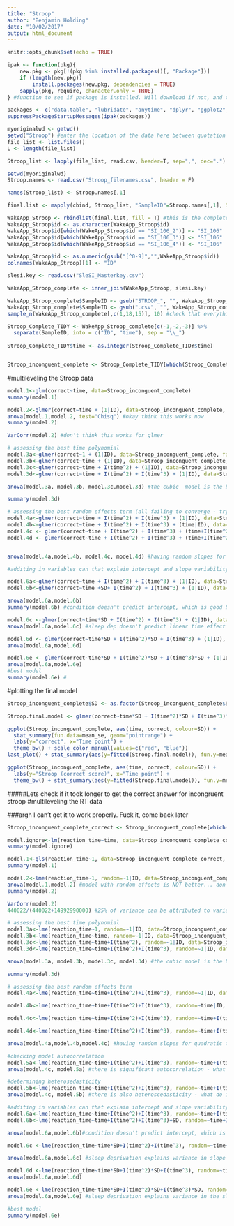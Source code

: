 ```yaml
---
title: "Stroop"
author: "Benjamin Holding"
date: "10/02/2017"
output: html_document
---
```


```r
knitr::opts_chunk$set(echo = TRUE)
```

```r
ipak <- function(pkg){
    new.pkg <- pkg[!(pkg %in% installed.packages()[, "Package"])]
    if (length(new.pkg)) 
        install.packages(new.pkg, dependencies = TRUE)
    sapply(pkg, require, character.only = TRUE)
} #function to see if package is installed. Will download if not, and then opens it.

packages <- c("data.table", "lubridate", "anytime", "dplyr", "ggplot2", "nlme", "tidyr", "lme4", "lmerTest") #These are the extra packages needed to merge the CSV files
suppressPackageStartupMessages(ipak(packages))
```


```r

myoriginalwd <- getwd()
setwd("Stroop") #enter the location of the data here between quotation marks
file_list <- list.files()
L <- length(file_list) 

Stroop_list <- lapply(file_list, read.csv, header=T, sep=",", dec=".")

setwd(myoriginalwd)
Stroop.names <- read.csv("Stroop_filenames.csv", header = F)

names(Stroop_list) <- Stroop.names[,1]

final.list <- mapply(cbind, Stroop_list, "SampleID"=Stroop.names[,1], SIMPLIFY=F)

WakeApp_Stroop <- rbindlist(final.list, fill = T) #this is the complete data frame
WakeApp_Stroop$id <- as.character(WakeApp_Stroop$id)
WakeApp_Stroop$id[which(WakeApp_Stroop$id == "SI_106_2")] <- "SI_106"
WakeApp_Stroop$id[which(WakeApp_Stroop$id == "SI_106_3")] <- "SI_106"
WakeApp_Stroop$id[which(WakeApp_Stroop$id == "SI_106_4")] <- "SI_106"

WakeApp_Stroop$id <- as.numeric(gsub("[^0-9]","",WakeApp_Stroop$id))
colnames(WakeApp_Stroop)[1] <- "ID"

slesi.key <- read.csv("SleSI_Masterkey.csv")

WakeApp_Stroop_complete <- inner_join(WakeApp_Stroop, slesi.key)

WakeApp_Stroop_complete$SampleID <- gsub("STROOP_", "", WakeApp_Stroop_complete$SampleID)
WakeApp_Stroop_complete$SampleID <- gsub(".csv", "", WakeApp_Stroop_complete$SampleID)
sample_n(WakeApp_Stroop_complete[,c(1,18,15)], 10) #check that everything is matched correctely

Stroop_Complete_TIDY <- WakeApp_Stroop_complete[c(-1,-2,-3)] %>% 
  separate(SampleID, into = c("ID", "time"), sep = "\\_")
                             
Stroop_Complete_TIDY$time <- as.integer(Stroop_Complete_TIDY$time)


Stroop_inconguent_complete <- Stroop_Complete_TIDY[which(Stroop_Complete_TIDY$congruent == 0),]

```

#multileveling the Stroop data
```r

model.1<-glm(correct~time, data=Stroop_inconguent_complete)
summary(model.1)

model.2<-glmer(correct~time + (1|ID), data=Stroop_inconguent_complete, family=binomial)
anova(model.1,model.2, test="Chisq") #okay think this works now
summary(model.2)

VarCorr(model.2) #don't think this works for glmer

# assessing the best time polynomial
model.3a<-glmer(correct~1 + (1|ID), data=Stroop_inconguent_complete, family=binomial)
model.3b<-glmer(correct~time + (1|ID), data=Stroop_inconguent_complete, family=binomial)
model.3c<-glmer(correct~time + I(time^2) + (1|ID), data=Stroop_inconguent_complete, family=binomial)
model.3d<-glmer(correct~time + I(time^2) + I(time^3) + (1|ID), data=Stroop_inconguent_complete, family=binomial)

anova(model.3a, model.3b, model.3c,model.3d) #the cubic  model is the best

summary(model.3d)

# assessing the best random effects term (all failing to converge - try a different optimiser???)
model.4a<-glmer(correct~time + I(time^2) + I(time^3) + (1|ID), data=Stroop_inconguent_complete, family=binomial)
model.4b<-glmer(correct~time + I(time^2) + I(time^3) + (time|ID), data=Stroop_inconguent_complete, family=binomial)
model.4c <- glmer(correct~time + I(time^2) + I(time^3) + (time+I(time^2)|ID), data=Stroop_inconguent_complete, family=binomial)
model.4d <- glmer(correct~time + I(time^2) + I(time^3) + (time+I(time^2)+I(time^3)|ID), data=Stroop_inconguent_complete, family=binomial)


anova(model.4a,model.4b, model.4c, model.4d) #having random slopes for quadratic time is best. But I am using no random effects, because otherwise the models really don't run well.

#additing in variables can that explain intercept and slope variability

model.6a<-glmer(correct~time + I(time^2) + I(time^3) + (1|ID), data=Stroop_inconguent_complete, family=binomial)
model.6b<-glmer(correct~time +SD+ I(time^2) + I(time^3) + (1|ID), data=Stroop_inconguent_complete, family=binomial)

anova(model.6a,model.6b)
summary(model.6b) #condition doesn't predict intercept, which is good because there should be no difference

model.6c <-glmer(correct~time*SD + I(time^2) + I(time^3) + (1|ID), data=Stroop_inconguent_complete, family=binomial)
anova(model.6a,model.6c) #sleep dep doesn't predict linear time effect

model.6d <- glmer(correct~time*SD + I(time^2)*SD + I(time^3) + (1|ID), data=Stroop_inconguent_complete, family=binomial)
anova(model.6a,model.6d)

model.6e <- glmer(correct~time*SD + I(time^2)*SD + I(time^3)*SD + (1|ID), data=Stroop_inconguent_complete, family=binomial)
anova(model.6a,model.6e)
#best model
summary(model.6e) #
```

#plotting the final model
```r
Stroop_inconguent_complete$SD <- as.factor(Stroop_inconguent_complete$SD)

Stroop.final.model <- glmer(correct~time*SD + I(time^2)*SD + I(time^3)*SD + (1|ID), data=Stroop_inconguent_complete, family=binomial)

ggplot(Stroop_inconguent_complete, aes(time, correct, colour=SD)) + 
  stat_summary(fun.data=mean_se, geom="pointrange") + 
  labs(y="correct", x="Time point") + 
  theme_bw() + scale_color_manual(values=c("red", "blue"))
last_plot() + stat_summary(aes(y=fitted(Stroop.final.model)), fun.y=mean, geom="line")

ggplot(Stroop_inconguent_complete, aes(time, correct, colour=SD)) + 
  labs(y="Stroop (correct score)", x="Time point") + 
  theme_bw() + stat_summary(aes(y=fitted(Stroop.final.model)), fun.y=mean, geom="point") + stat_smooth(method = "lm", formula  =y ~ poly(x,3))
```

#####Lets check if it took longer to get the correct answer for incongruent stroop
#multileveling the RT data

###argh I can't get it to work properly. Fuck it, come back later
```r

Stroop_inconguent_complete_correct <- Stroop_inconguent_complete[which(Stroop_inconguent_complete$correct == 1),]

model.ignore<-lm(reaction_time~time, data=Stroop_inconguent_complete_correct)
summary(model.ignore)

model.1<-gls(reaction_time~1, data=Stroop_inconguent_complete_correct, na.action=na.omit)
summary(model.1)

model.2<-lme(reaction_time~1, random=~1|ID, data=Stroop_inconguent_complete_correct, na.action=na.omit)
anova(model.1,model.2) #model with random effects is NOT better... don't know why...
summary(model.2)

VarCorr(model.2)
440022/(440022+14992990000) #25% of variance can be attributed to variance in RT between individuals

# assessing the best time polynomial
model.3a<-lme(reaction_time~1, random=~1|ID, data=Stroop_inconguent_complete_correct, na.action=na.omit, method="ML")
model.3b<-lme(reaction_time~time, random=~1|ID, data=Stroop_inconguent_complete_correct, na.action=na.omit, method="ML")
model.3c<-lme(reaction_time~time+I(time^2), random=~1|ID, data=Stroop_inconguent_complete_correct, na.action=na.omit, method="ML")
model.3d<-lme(reaction_time~time+I(time^2)+I(time^3), random=~1|ID, data=Stroop_inconguent_complete_correct, na.action=na.omit, method="ML") 

anova(model.3a, model.3b, model.3c, model.3d) #the cubic model is the best

summary(model.3d)

# assessing the best random effects term
model.4a<-lme(reaction_time~time+I(time^2)+I(time^3), random=~1|ID, data=Stroop_inconguent_complete_correct, na.action=na.omit, method="REML") 

model.4b<-lme(reaction_time~time+I(time^2)+I(time^3), random=~time|ID, data=Stroop_inconguent_complete_correct, na.action=na.omit, method="REML") 

model.4c<-lme(reaction_time~time+I(time^2)+I(time^3), random=~time+I(time^2)|ID, data=Stroop_inconguent_complete_correct, na.action=na.omit, method="REML") 

model.4d<-lme(reaction_time~time+I(time^2)+I(time^3), random=~time+I(time^2)+I(time^3)|ID, data=Stroop_inconguent_complete_correct, na.action=na.omit, method="REML") #doesn't converge

anova(model.4a,model.4b,model.4c) #having random slopes for quadratic term for time is best

#checking model autocorrelation
model.5a<-lme(reaction_time~time+I(time^2)+I(time^3), random=~time+I(time^2)|ID, data=Stroop_inconguent_complete_correct, na.action=na.omit, method="REML", correlation = corAR1()) 
anova(model.4c, model.5a) #there is significant autocorrelation - what do i do?

#determining heterosedasticity
model.5b<-lme(reaction_time~time+I(time^2)+I(time^3), random=~time+I(time^2)|ID, data=Stroop_inconguent_complete_correct, na.action=na.omit, method="REML", weights = varExp(form = ~time)) 
anova(model.4c, model.5b) #there is also heteroscedasticity - what do i do?

#additing in variables can that explain intercept and slope variability
model.6a<-lme(reaction_time~time+I(time^2)+I(time^3), random=~time+I(time^2)|ID, data=Stroop_inconguent_complete_correct, na.action=na.omit, method="ML") 
model.6b<-lme(reaction_time~time+I(time^2)+I(time^3)+SD, random=~time+I(time^2)|ID, data=Stroop_inconguent_complete_correct, na.action=na.omit, method="ML") 

anova(model.6a,model.6b)#condition doesn't predict intercept, which is good because there should be no difference

model.6c <-lme(reaction_time~time*SD+I(time^2)+I(time^3), random=~time+I(time^2)|ID, data=Stroop_inconguent_complete_correct, na.action=na.omit, method="ML") 

anova(model.6a,model.6c) #sleep deprivation explains variance in slope of time (linear)

model.6d <-lme(reaction_time~time*SD+I(time^2)*SD+I(time^3), random=~time+I(time^2)|ID, data=Stroop_inconguent_complete_correct, na.action=na.omit, method="ML") #sleep deprivation explains variance in the slope of time (quadratic)
anova(model.6a,model.6d)

model.6e <-lme(reaction_time~time*SD+I(time^2)*SD+I(time^3)*SD, random=~time+I(time^2)|ID, data=Stroop_inconguent_complete_correct, na.action=na.omit, method="ML") #sleep deprivation explains variance in the slope of time (quadratic)
anova(model.6a,model.6e) #sleep deprivation explains variance in the slope of time (cubic)

#best model
summary(model.6e)



```

